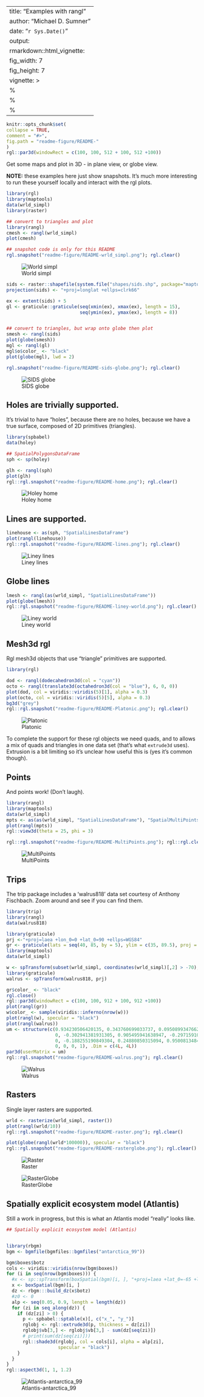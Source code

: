 ---
title: "Examples with rangl"
author: "Michael D. Sumner"
date: "`r Sys.Date()`"
output:
rmarkdown::html_vignette:
fig_width: 7
fig_height: 7
vignette: >
  %\VignetteIndexEntry{Examples with rangl}
  %\VignetteEngine{knitr::rmarkdown}
  %\VignetteEncoding{UTF-8}
  ---
  
  ```r
knitr::opts_chunk$set(
collapse = TRUE,
comment = "#>",
fig.path = "readme-figure/README-"
)
rgl::par3d(windowRect = c(100, 100, 512 + 100, 512 +100))
```

Get some maps and plot in 3D - in plane view, or globe view. 

**NOTE:** these examples here just show snapshots. It's much more interesting to run these yourself locally and interact with the rgl plots. 


```r

library(rgl)
library(maptools)
data(wrld_simpl)
library(raster)

## convert to triangles and plot 
library(rangl)
cmesh <- rangl(wrld_simpl)
plot(cmesh)

## snapshot code is only for this README
rgl.snapshot("readme-figure/README-wrld_simpl.png"); rgl.clear()
```

![World simpl](readme-figure/README-wrld_simpl.png?raw=true "World simpl")


```r
sids <- raster::shapefile(system.file("shapes/sids.shp", package="maptools"))
projection(sids) <- "+proj=longlat +ellps=clrk66"

ex <- extent(sids) + 5
gl <- graticule::graticule(seq(xmin(ex), xmax(ex), length = 15), 
                           seq(ymin(ex), ymax(ex), length = 8))


## convert to triangles, but wrap onto globe then plot
smesh <- rangl(sids)
plot(globe(smesh))
mgl <- rangl(gl)
mgl$o$color_ <- "black"
plot(globe(mgl), lwd = 2)

rgl.snapshot("readme-figure/README-sids-globe.png"); rgl.clear()

```


![SIDS globe](readme-figure/README-sids-globe.png?raw=true "SIDS globe")


## Holes are trivially supported. 

It's trivial to have "holes", because there are no holes, because we have a true surface, composed of 2D primitives (triangles). 

```r
library(spbabel)
data(holey)

## SpatialPolygonsDataFrame
sph <- sp(holey)

glh <- rangl(sph)
plot(glh)
rgl::rgl.snapshot("readme-figure/README-home.png"); rgl.clear()

```


![Holey home](readme-figure/README-home.png?raw=true "Holey home")



## Lines are supported. 


```r
linehouse <- as(sph, "SpatialLinesDataFrame")
plot(rangl(linehouse))
rgl::rgl.snapshot("readme-figure/README-lines.png"); rgl.clear()
```



![Liney lines](readme-figure/README-lines.png?raw=true "Liney lines")

## Globe lines

```r
lmesh <- rangl(as(wrld_simpl, "SpatialLinesDataFrame"))
plot(globe(lmesh))
rgl::rgl.snapshot("readme-figure/README-liney-world.png"); rgl.clear()

```

![Liney world](readme-figure/README-liney-world.png?raw=true "Liney world")




## Mesh3d rgl

Rgl mesh3d objects that use "triangle" primitives are supported. 

```r
library(rgl)

dod <- rangl(dodecahedron3d(col = "cyan"))
octo <- rangl(translate3d(octahedron3d(col = "blue"), 6, 0, 0))
plot(dod, col = viridis::viridis(5)[1], alpha = 0.3)
plot(octo, col = viridis::viridis(5)[5], alpha = 0.3)
bg3d("grey")
rgl::rgl.snapshot("readme-figure/README-Platonic.png"); rgl.clear()

```

![Platonic](readme-figure/README-Platonic.png?raw=true "Platonic")

To complete the support for these rgl objects we need quads, and to allows a mix of quads and triangles in one data set (that's what `extrude3d` uses). Extrusion is a bit limiting so it's unclear how useful this is (yes it's common though). 





## Points


And points work!  (Don't laugh). 


```r
library(rangl)
library(maptools)
data(wrld_simpl)
mpts <- as(as(wrld_simpl, "SpatialLinesDataFrame"), "SpatialMultiPointsDataFrame")
plot(rangl(mpts))
rgl::view3d(theta = 25, phi = 3)

```

```r
rgl::rgl.snapshot("readme-figure/README-MultiPoints.png"); rgl::rgl.clear()

```

![MultiPoints](readme-figure/README-MultiPoints.png?raw=true "MultiPoints")


## Trips

The trip package includes  a 'walrus818' data set courtesy of Anthony Fischbach.  Zoom around and see if you can find them. 

```r
library(trip)
library(rangl)
data(walrus818)

library(graticule)
prj <-"+proj=laea +lon_0=0 +lat_0=90 +ellps=WGS84"
gr <- graticule(lats = seq(40, 85, by = 5), ylim = c(35, 89.5), proj = prj)
library(maptools)
data(wrld_simpl)

w <- spTransform(subset(wrld_simpl, coordinates(wrld_simpl)[,2] > -70),  prj)
library(graticule)
walrus <- spTransform(walrus818, prj)

gr$color_ <- "black"
rgl.close()
rgl::par3d(windowRect = c(100, 100, 912 + 100, 912 +100))
plot(rangl(gr))
w$color_ <- sample(viridis::inferno(nrow(w)))
plot(rangl(w), specular = "black")
plot(rangl(walrus))
um <- structure(c(0.934230506420135, 0.343760699033737, 0.0950899347662926, 
                  0, -0.302941381931305, 0.905495941638947, -0.297159105539322, 
                  0, -0.188255190849304, 0.24880850315094, 0.950081348419189, 0, 
                  0, 0, 0, 1), .Dim = c(4L, 4L))
par3d(userMatrix = um)
rgl::rgl.snapshot("readme-figure/README-walrus.png"); rgl.clear()

```

![Walrus](readme-figure/README-walrus.png?raw=true "Walrus")


## Rasters

Single layer rasters are supported. 

```r
wrld <- rasterize(wrld_simpl, raster())
plot(rangl(wrld/10))
rgl::rgl.snapshot("readme-figure/README-raster.png"); rgl.clear()

plot(globe(rangl(wrld*100000)), specular = "black")
rgl::rgl.snapshot("readme-figure/README-rasterglobe.png"); rgl.clear()

```

![Raster](readme-figure/README-raster.png?raw=true "Raster")

![RasterGlobe](readme-figure/README-rasterglobe.png?raw=true "RasterGlobe")


## Spatially explicit ecosystem model (Atlantis)

Still a work in progress, but this is what an Atlantis model "really" looks like. 

```r
## Spatially explicit ecosystem model (Atlantis)


library(rbgm)
bgm <- bgmfile(bgmfiles::bgmfiles("antarctica_99"))

bgm$boxes$botz
cols <- viridis::viridis(nrow(bgm$boxes))
for (i in seq(nrow(bgm$boxes))) {
  #x <- sp::spTransform(boxSpatial(bgm)[i, ], "+proj=laea +lat_0=-65 +lon_0=100")
  x <- boxSpatial(bgm)[i, ]
  dz <- rbgm:::build_dz(x$botz)
  #z0 <- 0
  alp <- seq(0.05, 0.9, length = length(dz))
  for (zi in seq_along(dz)) {
    if (dz[zi] > 0) {
      p <- spbabel::sptable(x)[, c("x_", "y_")]
      rglobj <- rgl::extrude3d(p, thickness = dz[zi])
      rglobj$vb[3,] <- rglobj$vb[3,] - sum(dz[seq(zi)])
      # print(sum(dz[seq(zi)]))
      rgl::shade3d(rglobj, col = cols[i], alpha = alp[zi], 
                   specular = "black")
    }
  }
}
rgl::aspect3d(1, 1, 1.2)
```

![Atlantis-antarctica_99](readme-figure/antarctica_99_2.png?raw=true "Atlantis-antarctica_99")




